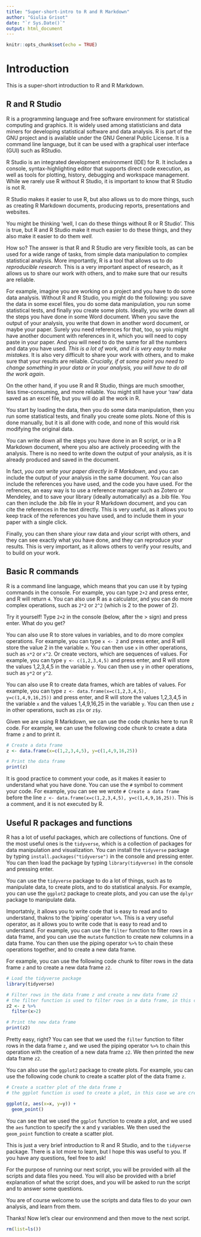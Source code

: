 ```yaml
---
title: "Super-short-intro to R and R Markdown"
author: "Giulia Grisot"
date: "`r Sys.Date()`"
output: html_document
---
```


```r
knitr::opts_chunk$set(echo = TRUE)
```

# Introduction

This is a super-short introduction to R and R Markdown.

## R and R Studio

R is a programming language and free software environment for statistical computing and graphics. It is widely used among statisticians and data miners for developing statistical software and data analysis. R is part of the GNU project and is available under the GNU General Public License. It is a command line language, but it can be used with a graphical user interface (GUI) such as RStudio. 

R Studio is an integrated development environment (IDE) for R. It includes a console, syntax-highlighting editor that supports direct code execution, as well as tools for plotting, history, debugging and workspace management.
While we rarely use R without R Studio, it is important to know that R Studio is not R.

R Studio makes it easier to use R, but also allows us to do more things, such as creating R Markdown documents, producing reports, presentations and websites.

You might be thinking 'well, I can do these things without R or R Studio'. This is true, but R and R Studio make it much easier to do these things, and they also make it easier to do them *well.*

How so? The answer is that R and R Studio are very flexible tools, as can be used for a wide range of tasks, from simple data manipulation to complex statistical analysis.
More importantly, R is a tool that allows us to do *reproducible research.* This is a very important aspect of research, as it allows us to share our work with others, and to make sure that our results are reliable.

For example, imagine you are working on a project and you have to do some data analysis. Without R and R Studio, you might do the following: you save the data in some excel files, you do some data manipulation, you run some statistical tests, and finally you create some plots. Ideally, you write down all the steps you have done in some Word document. When you save the output of your analysis, you write that down in another word document, or maybe your paper. Surely you need references for that, too, so yoiu might have another document with references in it, which you will need to copy paste in your paper. And you will need to do the same for all the numbers and data you have used.
*This is a lot of work, and it is very easy to make mistakes.* It is also very difficult to share your work with others, and to make sure that your results are reliable. 
*Crucially, if at some point you need to change something in your data or in your analysis, you will have to do all the work again*.

On the other hand, if you use R and R Studio, things are much smoother, less time-consuming, and more reliable.
You might still have your 'raw' data saved as an excel file, but you will do all the work in R.

You start by loading the data, then you do some data manipulation, then you run some statistical tests, and finally you create some plots. None of this is done manually, but it is all done with code, and none of this would risk modifying the original data.

You can write down all the steps you have done in an R script, or in a R Markdown document, where you also are actively proceeding with the analysis. There is no need to write down the output of your analysis, as it is already produced and saved in the document.

In fact, *you can write your paper directly in R Markdown*, and you can include the output of your analysis in the same document. You can also include the references you have used, and the code you have used. For the refrences, an easy way is to use a reference manager such as Zotero or Mendeley, and to save your library (ideally automatically) as a .bib file. You can then include the .bib file in your R Markdown document, and you can cite the references in the text directly. This is very useful, as it allows you to keep track of the references you have used, and to include them in your paper with a single click.

Finally, you can then share yiour raw data and yiour script with others, and they can see exactly what you have done, and they can reproduce your results. This is very important, as it allows others to verify your results, and to build on your work.

## Basic R commands

R is a command line language, which means that you can use it by typing commands in the console. For example, you can type `2+2` and press enter, and R will return `4`. You can also use R as a calculator, and you can do more complex operations, such as `2*2` or `2^2` (which is 2 to the power of 2).

Try it yourself! Type `2+2` in the console (below, after the > sign) and press enter. What do you get?

You can also use R to store values in variables, and to do more complex operations. For example, you can type `x <- 2` and press enter, and R will store the value 2 in the variable `x`. You can then use `x` in other operations, such as `x*2` or `x^2`. Or create vectors, which are sequences of values. For example, you can type `y <- c(1,2,3,4,5)` and press enter, and R will store the values 1,2,3,4,5 in the variable `y`. You can then use `y` in other operations, such as `y*2` or `y^2`.

You can also use R to create data frames, which are tables of values. For example, you can type `z <- data.frame(x=c(1,2,3,4,5), y=c(1,4,9,16,25))` and press enter, and R will store the values 1,2,3,4,5 in the variable `x` and the values 1,4,9,16,25 in the variable `y`. You can then use `z` in other operations, such as `z$x` or `z$y`.

Given we are using R Markdown, we can use the code chunks here to run R code. For example, we can use the following code chunk to create a data frame `z` and to print it.

```r

# Create a data frame
z <- data.frame(x=c(1,2,3,4,5), y=c(1,4,9,16,25))

# Print the data frame
print(z)

```

It is good practice to comment your code, as it makes it easier to understand what you have done. You can use the `#` symbol to comment your code. For example, you can see we wrote `# Create a data frame` before the line `z <- data.frame(x=c(1,2,3,4,5), y=c(1,4,9,16,25))`. This is a comment, and it is not executed by R.

## Useful R packages and functions

R has a lot of useful packages, which are collections of functions. One of the most useful ones is the `tidyverse`, which is a collection of packages for data manipulation and visualization. You can install the `tidyverse` package by typing `install.packages("tidyverse")` in the console and pressing enter. You can then load the package by typing `library(tidyverse)` in the console and pressing enter.

You can use the `tidyverse` package to do a lot of things, such as to manipulate data, to create plots, and to do statistical analysis. For example, you can use the `ggplot2` package to create plots, and you can use the `dplyr` package to manipulate data.

Importatnly, it allows you to write code that is easy to read and to understand, thakns to the 'piping' operator `%>%`. This is a very useful operator, as it allows you to write code that is easy to read and to understand. For example, you can use the `filter` function to filter rows in a data frame, and you can use the `mutate` function to create new columns in a data frame. You can then use the piping operator `%>%` to chain these operations together, and to create a new data frame.

For example, you can use the following code chunk to filter rows in the data frame `z` and to create a new data frame `z2`.

```r

# Load the tidyverse package
library(tidyverse)

# Filter rows in the data frame z and create a new data frame z2
# the filter function is used to filter rows in a data frame, in this case we are filtering rows where x is greater than 2
z2 <- z %>%
  filter(x>2)

# Print the new data frame
print(z2)


```

Pretty easy, right? You can see that we used the `filter` function to filter rows in the data frame `z`, and we used the piping operator `%>%` to chain this operation with the creation of a new data frame `z2`. We then printed the new data frame `z2`.

You can also use the `ggplot2` package to create plots. For example, you can use the following code chunk to create a scatter plot of the data frame `z`.

```r

# Create a scatter plot of the data frame z
# the ggplot function is used to create a plot, in this case we are creating a scatter plot of the data frame z with x on the x-axis and y on the y-axis

ggplot(z, aes(x=x, y=y)) +
  geom_point()


```

You can see that we used the `ggplot` function to create a plot, and we used the `aes` function to specify the x and y variables. We then used the `geom_point` function to create a scatter plot.

This is just a very brief introduction to R and R Studio, and to the `tidyverse` package. There is a lot more to learn, but I hope this was useful to you. If you have any questions, feel free to ask!

For the purpose of running our next script, you will be provided with all the scripts and data files you need. You will also be provided with a brief explanation of what the script does, and you will be asked to run the script and to answer some questions.

You are of course welcome to use the scripts and data files to do your own analysis, and learn from them.

Thanks!
Now let's clear our environmend and then move to the next script.

```r
rm(list=ls())
```





